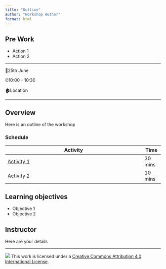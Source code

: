 ```yaml
---
title: "Outline"
author: "Workshop Author"
format: html
---
```


<!-- This template is base on https://github.com/rstudio-conf-2022/get-started-quarto -->

::: callout-tip
## Pre Work

-   Action 1
-   Action 2
:::

------------------------------------------------------------------------

<!-- Emojis are available via RStudio -->

<!-- See https://quarto.org/docs/visual-editor/content.html -->

📅25th June

⏰10:00 - 10:30

🏠Location

------------------------------------------------------------------------

## Overview

Here is an outline of the workshop

### Schedule

<!-- Generate via https://www.tablesgenerator.com/markdown_tables -->

| Activity                                                    | Time    |
|-------------------------------------------------------------|---------|
| [Activity 1](materials/activity/01-activity1/activity1.qmd) | 30 mins |
| Activity 2                                                  | 10 mins |

## Learning objectives

-   Objective 1
-   Objective 2

## Instructor

Here are your details

------------------------------------------------------------------------

<!-- Do make sure this is the right license -->

![](https://i.creativecommons.org/l/by/4.0/88x31.png) This work is licensed under a [Creative Commons Attribution 4.0 International License](https://creativecommons.org/licenses/by/4.0/).
